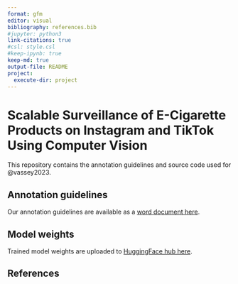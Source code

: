 ```yaml
---
format: gfm
editor: visual
bibliography: references.bib
#jupyter: python3
link-citations: true
#csl: style.csl
#keep-ipynb: true
keep-md: true
output-file: README
project:
  execute-dir: project
---
```


[](readme/vaping-demo.gif){fig-alt="Vaping computer vision demo"}

# Scalable Surveillance of E-Cigarette Products on Instagram and TikTok Using Computer Vision

This repository contains the annotation guidelines and source code used for @vassey2023.

## Annotation guidelines

Our annotation guidelines are available as a [word document here](Annotation_guide_ecigarette_objects.docx).

## Model weights

Trained model weights are uploaded to [HuggingFace hub here](https://huggingface.co/e-cigarette-marketing-ml/e-cigarette-object-detection/tree/main).

## References
